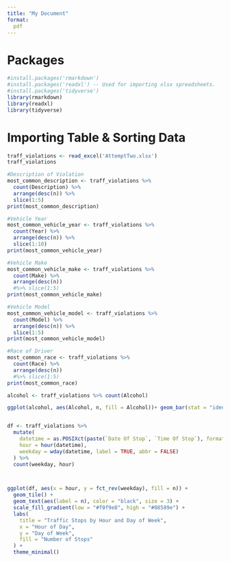 ```yaml
---
title: "My Document"
format:
  pdf
---
```


# Packages

```R
#install.packages('rmarkdown')
#install.packages('readxl') -- Used for importing xlsx spreadsheets.
#install.packages('tidyverse')
library(rmarkdown)
library(readxl)
library(tidyverse)
```

# Importing Table & Sorting Data

```R
traff_violations <- read_excel('AttemptTwo.xlsx')
traff_violations

#Description of Violation
most_common_description <- traff_violations %>%
  count(Description) %>%
  arrange(desc(n)) %>%
  slice(1:5)
print(most_common_description)

#Vehicle Year
most_common_vehicle_year <- traff_violations %>%
  count(Year) %>%
  arrange(desc(n)) %>%
  slice(1:10)
print(most_common_vehicle_year)

#Vehicle Make
most_common_vehicle_make <- traff_violations %>%
  count(Make) %>%
  arrange(desc(n)) 
  #%>% slice(1:5)
print(most_common_vehicle_make)

#Vehicle Model
most_common_vehicle_model <- traff_violations %>%
  count(Model) %>%
  arrange(desc(n)) %>%
  slice(1:5)
print(most_common_vehicle_model)

#Race of Driver
most_common_race <- traff_violations %>%
  count(Race) %>%
  arrange(desc(n)) 
  #%>% slice(1:5)
print(most_common_race)

alcohol <- traff_violations %>% count(Alcohol)

ggplot(alcohol, aes(Alcohol, n, fill = Alcohol))+ geom_bar(stat = "identity")


df <- traff_violations %>%
  mutate(
    datetime = as.POSIXct(paste(`Date Of Stop`, `Time Of Stop`), format = "%Y-%m-%d %H:%M:%S"),
    hour = hour(datetime),
    weekday = wday(datetime, label = TRUE, abbr = FALSE)
  ) %>%
  count(weekday, hour)



ggplot(df, aes(x = hour, y = fct_rev(weekday), fill = n)) +
  geom_tile() +
  geom_text(aes(label = n), color = "black", size = 3) +
  scale_fill_gradient(low = "#f0f9e8", high = "#08589e") +
  labs(
    title = "Traffic Stops by Hour and Day of Week",
    x = "Hour of Day",
    y = "Day of Week",
    fill = "Number of Stops"
  ) +
  theme_minimal()
```
